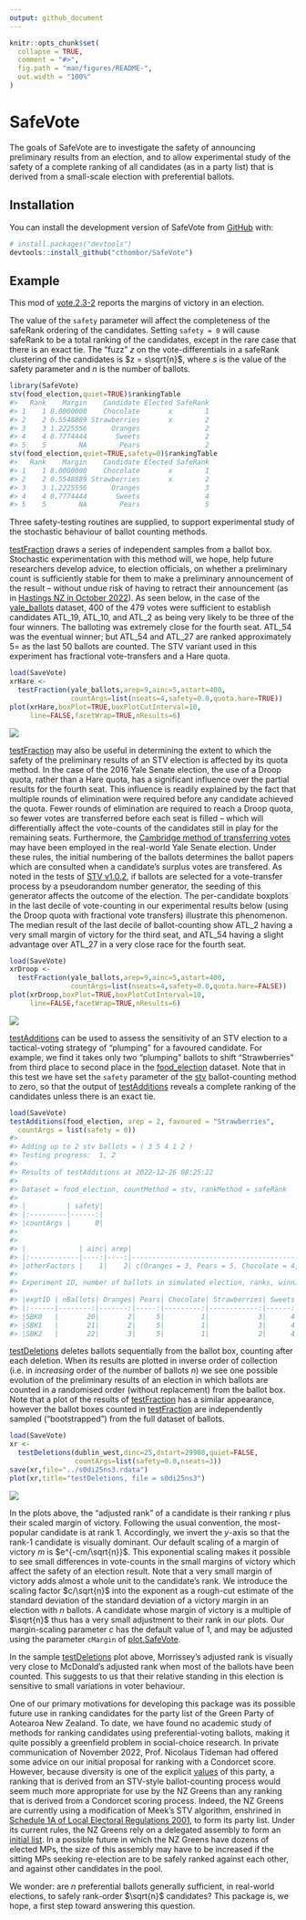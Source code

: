 ```yaml
---
output: github_document
---
```


<!-- README.md is generated from README.Rmd. Please edit that file -->

```r
knitr::opts_chunk$set(
  collapse = TRUE,
  comment = "#>",
  fig.path = "man/figures/README-",
  out.width = "100%"
)
```

# SafeVote

<!-- badges: start -->
<!-- badges: end -->

The goals of SafeVote are to investigate the safety of announcing
preliminary results from an election, and to allow experimental study of
the safety of a complete ranking of all candidates (as in a party list)
that is derived from a small-scale election with preferential ballots.

## Installation

You can install the development version of SafeVote from
[GitHub](https://github.com/) with:

``` r
# install.packages("devtools")
devtools::install_github("cthombor/SafeVote")
```

## Example

This mod of [vote.2.3-2](https://CRAN.R-project.org/package=vote) reports the
margins of victory in an election.

The value of the `safety` parameter will affect the completeness of the
safeRank ordering of the candidates. Setting `safety = 0` will cause
safeRank to be a total ranking of the candidates, except in the rare
case that there is an exact tie. The “fuzz” $z$ on the
vote-differentials in a safeRank clustering of the candidates is
$z = s\sqrt{n}$, where $s$ is the value of the safety parameter and $n$
is the number of ballots.

``` r
library(SafeVote)
stv(food_election,quiet=TRUE)$rankingTable
#>   Rank    Margin    Candidate Elected SafeRank
#> 1    1 8.0000000    Chocolate       x        1
#> 2    2 0.5548889 Strawberries       x        2
#> 3    3 1.2225556      Oranges                2
#> 4    4 0.7774444       Sweets                2
#> 5    5        NA        Pears                2
stv(food_election,quiet=TRUE,safety=0)$rankingTable
#>   Rank    Margin    Candidate Elected SafeRank
#> 1    1 8.0000000    Chocolate       x        1
#> 2    2 0.5548889 Strawberries       x        2
#> 3    3 1.2225556      Oranges                3
#> 4    4 0.7774444       Sweets                4
#> 5    5        NA        Pears                5
```

Three safety-testing routines are supplied, to support experimental study of the
stochastic behaviour of ballot counting methods. 

[testFraction](reference/testFraction) draws a series of independent samples
from a ballot box. Stochastic experimentation with this method will, we hope,
help future researchers develop advice, to election officials, on whether a
preliminary count is sufficiently stable for them to make a preliminary
announcement of the result -- without undue risk of having to retract their
announcement (as in [Hastings NZ in October
2022](https://web.archive.org/web/20221012043548/https://www.1news.co.nz/2022/10/12/public-humiliation-council-apologises-for-election-result-error/)).
As seen below, in the case of the [yale_ballots](https://cthombor.github.io/SafeVote/reference/yale_ballots)
dataset, 400 of the 479 votes were sufficient to establish candidates ATL_19,
ATL_10, and ATL_2 as being very likely to be three of the four winners.  The
balloting was extremely close for the fourth seat. ATL_54 was the eventual
winner; but ATL_54 and ATL_27 are ranked approximately 5= as the last 50 ballots
are counted.  The STV variant used in this experiment has fractional
vote-transfers and a Hare quota.


``` r
load(SaveVote)
xrHare <- 
  testFraction(yale_ballots,arep=9,ainc=5,astart=400,
               countArgs=list(nseats=4,safety=0.0,quota.hare=TRUE))
plot(xrHare,boxPlot=TRUE,boxPlotCutInterval=10,
     line=FALSE,facetWrap=TRUE,nResults=6)
```

![](man/figures/yaleHare.png)

[testFraction](https://cthombor.github.io/SafeVote/reference/testFraction) may
also be useful in determining the extent to which the safety of the preliminary
results of an STV election is affected by its quota method.  In the case of the
2016 Yale Senate election, the use of a Droop quota, rather than a Hare quota,
has a significant influence over the partial results for the fourth seat.  This
influence is readily explained by the fact that multiple rounds of elimination
were required before any candidate achieved the quota.  Fewer rounds of
elimination are required to reach a Droop quota, so fewer votes are transferred
before each seat is filled -- which will differentially affect the vote-counts
of the candidates still in play for the remaining seats.  Furthermore, the
[Cambridge method of transferring
votes](https://www.opavote.com/methods/cambridge-stv-rules) may have been
employed in the real-world Yale Senate election. Under these rules, the initial
numbering of the ballots determines the ballot papers which are consulted when a
candidate's surplus votes are transfered.  As noted in the tests of [STV
v1.0.2](https://cran.r-project.org/package=STV), if ballots are selected for a
vote-transfer process by a pseudorandom number generator, the seeding of this
generator affects the outcome of the election.  The per-candidate boxplots in
the last decile of vote-counting in our experimental results below (using the
Droop quota with fractional vote transfers) illustrate this phenomenon.  The
median result of the last decile of ballot-counting show ATL_2 having a very
small margin of victory for the third seat, and ATL_54 having a slight advantage
over ATL_27 in a very close race for the fourth seat.

``` r
load(SaveVote)
xrDroop <- 
  testFraction(yale_ballots,arep=9,ainc=5,astart=400,
               countArgs=list(nseats=4,safety=0.0,quota.hare=FALSE))
plot(xrDroop,boxPlot=TRUE,boxPlotCutInterval=10,
     line=FALSE,facetWrap=TRUE,nResults=6)
```

![](man/figures/yaleDroop.png)

[testAdditions](https://cthombor.github.io/SafeVote/reference/testAdditions) can
be used to assess the sensitivity of an STV election to a tactical-voting
strategy of “plumping” for a favoured candidate. For example, we find it takes
only two “plumping” ballots to shift “Strawberries” from third place to second
place in the
[food_election](https://cthombor.github.io/SafeVote/reference/food_election)
dataset. Note that in this test we have set the `safety` parameter of the
[stv](https://cthombor.github.io/SafeVote/reference/stv) ballot-counting method
to zero, so that the output of
[testAdditions](https://cthombor.github.io/SafeVote/reference/testAdditions)
reveals a complete ranking of the candidates unless there is an exact tie.

``` r
load(SaveVote)
testAdditions(food_election, arep = 2, favoured = "Strawberries", 
  countArgs = list(safety = 0))
#> 
#> Adding up to 2 stv ballots = ( 3 5 4 1 2 )
#> Testing progress:  1, 2
#> 
#> Results of testAdditions at 2022-12-26 08:25:22
#> 
#> Dataset = food_election, countMethod = stv, rankMethod = safeRank
#> 
#> |          | safety|
#> |:---------|------:|
#> |countArgs |      0|
#> 
#> 
#> |             | ainc| arep|                                                         tacticalBallot|
#> |:------------|----:|----:|----------------------------------------------------------------------:|
#> |otherFactors |    1|    2| c(Oranges = 3, Pears = 5, Chocolate = 4, Strawberries = 1, Sweets = 2)|
#> 
#> Experiment ID, number of ballots in simulated election, ranks, winning margins:
#> 
#> |exptID | nBallots| Oranges| Pears| Chocolate| Strawberries| Sweets| m.Oranges| m.Pears| m.Chocolate| m.Strawberries|  m.Sweets|
#> |:------|--------:|-------:|-----:|---------:|------------:|------:|---------:|-------:|-----------:|--------------:|---------:|
#> |SBK0   |       20|       2|     5|         1|            3|      4| 1.4451111|       2|           8|      1.7774444| 0.7774444|
#> |SBK1   |       21|       2|     5|         1|            3|      4| 0.6673333|       2|           8|      2.6663333| 0.6663333|
#> |SBK2   |       22|       3|     5|         1|            2|      4| 3.4447778|       2|           8|      0.1104444| 0.5552222|
```

[testDeletions](https://cthombor.github.io/SafeVote/reference/testDeletions)
deletes ballots sequentially from the ballot box, counting after each deletion.
When its results are plotted in inverse order of collection (i.e. in
*increasing* order of the number of ballots $n$) we see one possible evolution
of the preliminary results of an election in which ballots are counted in a
randomised order (without replacement) from the ballot box. Note that a plot of
the results of
[testFraction](https://cthombor.github.io/SafeVote/reference/testFraction) has a
similar appearance, however the ballot boxes counted in
[testFraction](https://cthombor.github.io/SafeVote/reference/testFraction) are
independently sampled (“bootstrapped”) from the full dataset of ballots.

``` r
load(SaveVote)
xr <- 
  testDeletions(dublin_west,dinc=25,dstart=29988,quiet=FALSE,
                countArgs=list(safety=0.0,nseats=3))
save(xr,file="../s0di25ns3.rdata")
plot(xr,title="testDeletions, file = s0di25ns3")
```

![](man/figures/s0di25ns3.png)

In the plots above, the “adjusted rank” of a candidate is their ranking $r$ plus
their scaled margin of victory. Following the usual convention, the most-popular
candidate is at rank 1.  Accordingly, we invert the $y$-axis so that the rank-1
candidate is visually dominant.  Our default scaling of a margin of victory $m$
is $e^{-cm/\sqrt{n}}$.  This exponential scaling makes it possible to see small
differences in vote-counts in the small margins of victory which affect the
safety of an election result.  Note that a very small margin of victory adds
almost a whole unit to the candidate's rank.  We introduce the scaling factor
$c/\sqrt{n}$ into the exponent as a rough-cut estimate of the standard deviation
of the standard deviation of a victory margin in an election with $n$ ballots.
A candidate whose margin of victory is a multiple of $\sqrt{n}$ thus has a very
small adjustment to their rank in our plots.  Our margin-scaling parameter $c$
has the default value of 1, and may be adjusted using the parameter `cMargin` of
[plot.SafeVote](https://cthombor.github.io/SafeVote/reference/plot.SafeVote.stv).

In the sample
[testDeletions](https://cthombor.github.io/SafeVote/reference/testDeletions)
plot above, Morrissey’s adjusted rank is visually very close to McDonald’s
adjusted rank when most of the ballots have been counted.  This suggests to us
that their relative standing in this election is sensitive to small variations
in voter behaviour.

One of our primary motivations for developing this package was its possible
future use in ranking candidates for the party list of the Green Party of
Aotearoa New Zealand.  To date, we have found no academic study of methods for
ranking candidates using preferential-voting ballots, making it quite possibly a
greenfield problem in social-choice research.  In private communication of
November 2022, Prof. Nicolaus Tideman had offered some advice on our initial
proposal for ranking with a Condorcet score.  However, because diversity is one
of the explicit [values](https://www.greens.org.nz/our_values) of this party, a
ranking that is derived from an STV-style ballot-counting process would seem
much more appropriate for use by the NZ Greens than any ranking that is derived
from a Condorcet scoring process.  Indeed, the NZ Greens are currently using a
modification of Meek's STV algorithm, enshrined in [Schedule 1A of Local
Electoral Regulations
2001](https://www.legislation.govt.nz/regulation/public/2001/0145/latest/DLM57125.html),
to form its party list.  Under its current rules, the NZ Greens rely on a
delegated assembly to form an [initial
list](https://www.stuff.co.nz/national/politics/120950431/green-party-initial-election-list-puts-newcomer-teanau-tuiono-ahead-of-several-sitting-mps).
In a possible future in which the NZ Greens have dozens of elected MPs, the size
of this assembly may have to be increased if the sitting MPs seeking re-election
are to be safely ranked against each other, and against other candidates in the
pool.  

We wonder: are $n$ preferential ballots generally sufficient, in real-world
elections, to safely rank-order $\sqrt{n}$ candidates?  This package is, we
hope, a first step toward answering this question.
